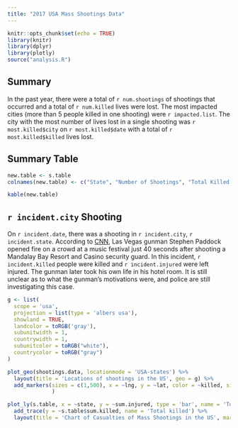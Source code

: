 ```yaml
---
title: "2017 USA Mass Shootings Data"
---
```


```r
knitr::opts_chunk$set(echo = TRUE)
library(knitr)
library(dplyr)
library(plotly)
source("analysis.R")
```

## Summary

In the past year, there were a total of `r num.shootings` of shootings that occurred and a total of `r num.killed` lives were lost. The most impacted cities (more than 5 people killed in one shooting) were `r impacted.list`. The city with the most number of lives lost in a single shooting was `r most.killed$city` on `r most.killed$date` with a total of `r most.killed$killed` lives lost.  

## Summary Table
```r
new.table <- s.table
colnames(new.table) <- c("State", "Number of Shootings", "Total Killed in Each State", "Total Injured in Each State")

kable(new.table)
```

## `r incident.city` Shooting

On `r incident.date`, there was a shooting in `r incident.city`, `r incident.state`. According to [CNN](http://www.cnn.com/2017/10/12/us/las-vegas-shooting-investigation-updates/index.html), Las Vegas gunman Stephen Paddock opened fire on a crowd at a music festival just 40 seconds after shooting a Mandalay Bay Resort and Casino security guard. In this incident, `r incident.killed` people were killed and `r incident.injured` were left injured. The gunman later took his own life in his hotel room. It is still unclear as to what the gunman's motivations were, and police are still investigating this case.


```r
g <- list(
  scope = 'usa',
  projection = list(type = 'albers usa'),
  showland = TRUE,
  landcolor = toRGB('gray'),
  subunitwidth = 1,
  countrywidth = 1,
  subunitcolor = toRGB("white"),
  countrycolor = toRGB("gray")
)

plot_geo(shootings.data, locationmode = 'USA-states') %>%  
  layout(title = 'Locations of shootings in the US', geo = g) %>%  
  add_markers(sizes = c(1,500), x = ~lng, y = ~lat, color = ~killed, size = ~killed, text = ~paste(shootings.data$state, "<br />", shootings.data$killed, " killed")
              )  

plot_ly(s.table, x = ~state, y = ~sum.injured, type = 'bar', name = 'Total injured') %>%
  add_trace(y = ~s.table$sum.killed, name = 'Total killed') %>%
  layout(title = 'Chart of Casualties of Mass Shootings in the US', margin = list(b = 160), width = 800, yaxis = list(title = 'Casualty count'), barmode = 'stack')

```
